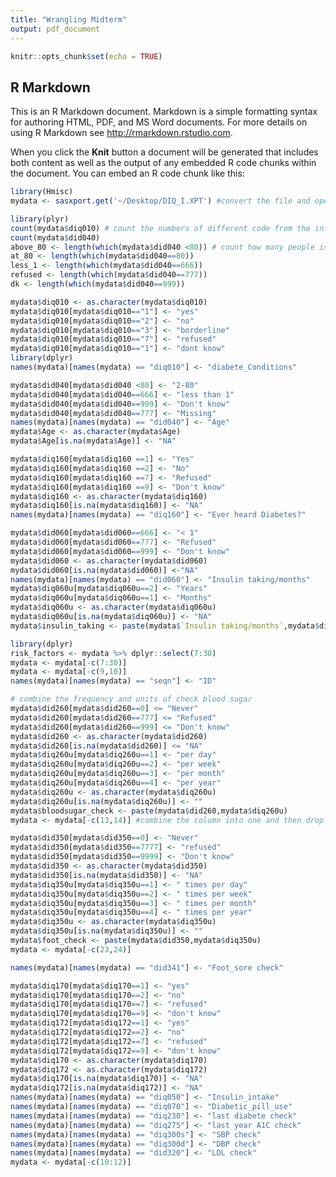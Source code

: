 ```yaml
---
title: "Wrangling Midterm"
output: pdf_document
---
```


```r
knitr::opts_chunk$set(echo = TRUE)
```

## R Markdown

This is an R Markdown document. Markdown is a simple formatting syntax for authoring HTML, PDF, and MS Word documents. For more details on using R Markdown see <http://rmarkdown.rstudio.com>.

When you click the **Knit** button a document will be generated that includes both content as well as the output of any embedded R code chunks within the document. You can embed an R code chunk like this:

```r
library(Hmisc)
mydata <- sasxport.get('~/Desktop/DIQ_I.XPT') #convert the file and open it in R

```
\section{ Question 1. }
\subsection{c): \\
count the numbers of different code from the information given from doctor about pateints' diabetes}
```r
library(plyr)
count(mydata$diq010) # count the numbers of different code from the information given from doctor about patients' diabetes
count(mydata$did040)
above_80 <- length(which(mydata$did040 <80)) # count how many people is less than 80 years old 
at_80 <- length(which(mydata$did040==80))
less_1 <- length(which(mydata$did040==666))
refused <- length(which(mydata$did040==777))
dk <- length(which(mydata$did040==999))
```
\subsubsection{c): change the data type so I can manipulate the code and make it readable\\
for diq010}
```r
mydata$diq010 <- as.character(mydata$diq010)
mydata$diq010[mydata$diq010=="1"] <- "yes"
mydata$diq010[mydata$diq010=="2"] <- "no"
mydata$diq010[mydata$diq010=="3"] <- "borderline"
mydata$diq010[mydata$diq010=="7"] <- "refused"
mydata$diq010[mydata$diq010=="1"] <- "dont know"
library(dplyr)
names(mydata)[names(mydata) == "diq010"] <- "diabete_Conditions"
```

\subsubsection{c): change the data type so I can manipulate the code and make it readable,\\
for did040.}
```r
mydata$did040[mydata$did040 <80] <- "2-80"
mydata$did040[mydata$did040==666] <- "less than 1"
mydata$did040[mydata$did040==999] <- "Don't know"
mydata$did040[mydata$did040==777] <- "Missing"
names(mydata)[names(mydata) == "did040"] <- "Age"
mydata$Age <- as.character(mydata$Age)
mydata$Age[is.na(mydata$Age)] <- "NA"
```
\subsubsection{c):\\
for column diq160, trying to change the column as well as change the simple number reference code to mke it readable.}
```r
mydata$diq160[mydata$diq160 ==1] <- "Yes"
mydata$diq160[mydata$diq160 ==2] <- "No"
mydata$diq160[mydata$diq160 ==7] <- "Refused"
mydata$diq160[mydata$diq160 ==9] <- "Don't know"
mydata$diq160 <- as.character(mydata$diq160)
mydata$diq160[is.na(mydata$diq160)] <- "NA"
names(mydata)[names(mydata) == "diq160"] <- "Ever heard Diabetes?"
```
\subsubsection{c):\\
for column diq060, trying to change the column as well as change the simple number reference code to mke it readable.}
```r
mydata$did060[mydata$did060==666] <- "< 1"
mydata$did060[mydata$did060==777] <- "Refused"
mydata$did060[mydata$did060==999] <- "Don't know"
mydata$did060 <- as.character(mydata$did060)
mydata$did060[is.na(mydata$did060)] <-"NA"
names(mydata)[names(mydata) == "did060"] <- "Insulin taking/months"
mydata$diq060u[mydata$diq060u==2] <- "Years"
mydata$diq060u[mydata$diq060u==1] <- "Months"
mydata$diq060u <- as.character(mydata$diq060u)
mydata$diq060u[is.na(mydata$diq060u)] <- "NA"
mydata$insulin_taking <- paste(mydata$`Insulin taking/months`,mydata$diq060u)
```
\subsubsection{c):\\
excluding and dropping the columns of diq175A to diq175W, creating a subset data frame from the original data frame to make the original ones tidier, as the information from diq175A to diq175W are more like a subsetable information to assess the risk of diabetes/prediabetes, to extract them from the original data can help analysing the risking facotrs alone from the whole data.Though there are now two data tables but they are easier to understand and interpret, so I'm making a new data frame for diq175A--W, and dropping them from the original data frame.Also dropping the columns with less than 20 entries because the samples would be too little to count, and combining columns with similar or complimentary information. }
```r
library(dplyr)
risk_factors <- mydata %>% dplyr::select(7:30)
mydata <- mydata[-c(7:30)]
mydata <- mydata[-c(9,10)]
names(mydata)[names(mydata) == "seqn"] <- "ID"
```
```r
# combine the frequency and units of check blood sugar
mydata$did260[mydata$did260==0] <= "Never"
mydata$did260[mydata$did260==777] <= "Refused"
mydata$did260[mydata$did260==999] <= "Don't know"
mydata$did260 <- as.character(mydata$did260)
mydata$did260[is.na(mydata$did260)] <= "NA"
mydata$diq260u[mydata$diq260u==1] <- "per day"
mydata$diq260u[mydata$diq260u==2] <- "per week"
mydata$diq260u[mydata$diq260u==3] <- "per month"
mydata$diq260u[mydata$diq260u==4] <- "per year"
mydata$diq260u <- as.character(mydata$diq260u)
mydata$diq260u[is.na(mydata$diq260u)] <- ""
mydata$bloodsugar_check <- paste(mydata$did260,mydata$diq260u)
mydata <- mydata[-c(13,14)] #combine the column into one and then drop them
```
```r
mydata$did350[mydata$did350==0] <- "Never"
mydata$did350[mydata$did350==7777] <- "refused"
mydata$did350[mydata$did350==9999] <- "Don't know"
mydata$did350 <- as.character(mydata$did350)
mydata$did350[is.na(mydata$did350)] <- "NA"
mydata$diq350u[mydata$diq350u==1] <- " times per day"
mydata$diq350u[mydata$diq350u==2] <- " times per week"
mydata$diq350u[mydata$diq350u==3] <- " times per month"
mydata$diq350u[mydata$diq350u==4] <- " times per year"
mydata$diq350u <- as.character(mydata$diq350u)
mydata$diq350u[is.na(mydata$diq350u)] <- ""
mydata$foot_check <- paste(mydata$did350,mydata$diq350u)
mydata <- mydata[-c(23,24)]
```
```r
names(mydata)[names(mydata) == "did341"] <- "Foot_sore check"
```
```r
mydata$diq170[mydata$diq170==1] <- "yes"
mydata$diq170[mydata$diq170==2] <- "no"
mydata$diq170[mydata$diq170==7] <- "refused"
mydata$diq170[mydata$diq170==9] <- "don't know"
mydata$diq172[mydata$diq172==1] <- "yes"
mydata$diq172[mydata$diq172==2] <- "no"
mydata$diq172[mydata$diq172==7] <- "refused"
mydata$diq172[mydata$diq172==9] <- "don't know"
mydata$diq170 <- as.character(mydata$diq170)
mydata$diq172 <- as.character(mydata$diq172)
mydata$diq170[is.na(mydata$diq170)] <- "NA"
mydata$diq172[is.na(mydata$diq172)] <- "NA"
names(mydata)[names(mydata) == "diq050"] <- "Insulin_intake"
names(mydata)[names(mydata) == "diq070"] <- "Diabetic_pill_use"
names(mydata)[names(mydata) == "diq230"] <- "last diabete check"
names(mydata)[names(mydata) == "diq275"] <- "last year A1C check"
names(mydata)[names(mydata) == "diq300s"] <- "SBP check"
names(mydata)[names(mydata) == "diq300d"] <- "DBP check"
names(mydata)[names(mydata) == "did320"] <- "LDL check"
mydata <- mydata[-c(10:12)]
```



